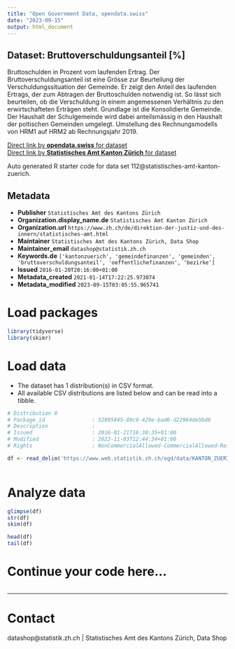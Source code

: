 ```yaml
---
title: "Open Government Data, opendata.swiss"
date: "2023-09-15"
output: html_document
---
```


## Dataset: Bruttoverschuldungsanteil [%]

Bruttoschulden in Prozent vom laufenden Ertrag. Der Bruttoverschuldungsanteil ist eine Grösse zur Beurteilung der Verschuldungssituation der Gemeinde. Er zeigt den Anteil des laufenden Ertrags, der zum Abtragen der Bruttoschulden notwendig ist. So lässt sich beurteilen, ob die Verschuldung in einem angemessenen Verhältnis zu den erwirtschafteten Erträgen steht. Grundlage ist die Konsolidierte Gemeinde. Der Haushalt der Schulgemeinde wird dabei anteilsmässig in den Haushalt der poltischen Gemeinden umgelegt. Umstellung des Rechnungsmodells von HRM1 auf HRM2 ab Rechnungsjahr 2019.

[Direct link by **opendata.swiss** for dataset](https://opendata.swiss/de/dataset/bruttoverschuldungsanteil)<br>
[Direct link by **Statistisches Amt Kanton Zürich** for dataset](https://www.zh.ch/de/politik-staat/gemeinden/gemeindeportraet.html)

Auto generated R starter code for data set 112@statistisches-amt-kanton-zuerich.

## Metadata

- **Publisher** `Statistisches Amt des Kantons Zürich`
- **Organization.display_name.de** `Statistisches Amt Kanton Zürich`
- **Organization.url** `https://www.zh.ch/de/direktion-der-justiz-und-des-innern/statistisches-amt.html`
- **Maintainer** `Statistisches Amt des Kantons Zürich, Data Shop`
- **Maintainer_email** `datashop@statistik.zh.ch`
- **Keywords.de** `['kantonzuerich', 'gemeindefinanzen', 'gemeinden', 'bruttoverschuldungsanteil', 'oeffentlichefinanzen', 'bezirke']`
- **Issued** `2016-01-20T20:16:00+01:00`
- **Metadata_created** `2021-01-14T17:22:25.973074`
- **Metadata_modified** `2023-09-15T03:05:55.965741`


# Load packages

```r

library(tidyverse)
library(skimr)

```

# Load data

-   The dataset has 1 distribution(s) in CSV format.
-   All available CSV distributions are listed below and can be read into a tibble.

```r

# Distribution 0
# Package_id               : 52895845-89c9-429e-bad6-d22964de5bd6
# Description              : 
# Issued                   : 2016-01-21T16:30:35+01:00
# Modified                 : 2022-11-03T12:44:34+01:00
# Rights                   : NonCommercialAllowed-CommercialAllowed-ReferenceRequired

df <- read_delim('https://www.web.statistik.zh.ch/ogd/data/KANTON_ZUERICH_413.csv')



```

# Analyze data

```r

glimpse(df)
str(df)
skim(df)

head(df)
tail(df)

```

# Continue your code here...

```r

```

------------------------------------------------------------------------

# Contact

datashop@statistik.zh.ch | Statistisches Amt des Kantons Zürich, Data Shop
